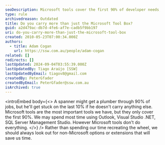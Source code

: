 ```yaml
---
seoDescription: Microsoft tools cover the first 90% of developer needs, but carrying additional non-Microsoft options can save time and boost productivity.
type: rule
archivedreason: Outdated
title: Do you carry more than just the Microsoft Tool Box?
guid: a2d479ac-db7d-4fe6-af7e-cadb5f9bb197
uri: do-you-carry-more-than-just-the-microsoft-tool-box
created: 2010-05-23T07:00:34.000Z
authors:
  - title: Adam Cogan
    url: https://ssw.com.au/people/adam-cogan
related: []
redirects: []
lastUpdated: 2024-09-04T03:55:39.000Z
lastUpdatedBy: Tiago Araújo [SSW]
lastUpdatedByEmail: tiagov8@gmail.com
createdBy: PeterGfader
createdByEmail: PeterGfader@ssw.com.au
isArchived: true
---
```


<introEmbed
  body={<>
A spanner might get a plumber through 90% of jobs, but he'll get stuck on the last 10% if he doesn't carry anything else.
Microsoft tools are the most important tools we have, but they only cover the first 90%. We may spend most time using Outlook, Visual Studio .NET, SQL Server Management Studio. However Microsoft tools don't do everything.
  </>}
/>
Rather than spending our time recreating the wheel, we should always look out for non-Microsoft options or extensions that will save us time.
